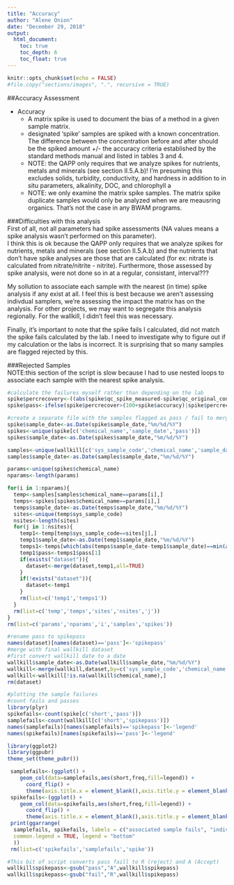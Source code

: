 ```yaml
---
title: "Accuracy"
author: "Alene Onion"
date: "December 29, 2018"
output:
  html_document:
    toc: true
    toc_depth: 6
    toc_float: true
---
```


```r
knitr::opts_chunk$set(echo = FALSE)
#file.copy("sections/images", ".", recursive = TRUE)
```

##Accuracy Assessment

* Accuracy
    + A matrix spike is used to document the bias of a method in a given sample matrix.   
    + designated 'spike' samples are spiked with a known concentration. The difference between the concentration before and after should be the spiked amount +/- the accuracy criteria established by the standard methods manual and listed in tables 3 and 4.  
    + NOTE: the QAPP only requires that we analyze spikes for nutrients, metals and minerals (see section II.5.A.b)! I’m presuming this excludes solids, turbidity, conductivity, and hardness in addition to in situ parameters, alkalinity, DOC, and chlorophyll a  
    + NOTE: we only examine the matrix spike samples. The matrix spike duplicate samples would only be analyzed when we are meausring organics. That's not the case in any BWAM programs.   
    
###Difficulties with this analysis  
First of all, not all parameters had spike assessments (NA values means a spike analysis wasn't performed on this parameter).  
I think this is ok because the QAPP only requires that we analyze spikes for nutrients, metals and minerals (see section II.5.A.b) and the nutrients that don't have spike analyses are those that are calculated (for ex: nitrate is calculated from nitrate/nitrite - nitrite). Furthermore, those assessed by spike analysis, were not done so in at a regular, consistant, interval???  

My sollution to associate each sample with the nearest (in time) spike analysis if any exist at all. I feel this is best because we aren't assessing indivdual samplers, we're assessing the impact the matrix has on the analysis. For other projects, we may want to segregate this analysis regionally. For the wallkill, I didn't feel this was necessary.   

Finally, it's important to note that the spike fails I calculated, did not match the spike fails calculated by the lab. I need to investigate why to figure out if my calculation or the labs is incorrect. It is surprising that so many samples are flagged rejected by this.  


###Rejected Samples  
NOTE:this section of the script is slow because I had to use nested loops to associate each sample with the nearest spike analysis.

```r
#calculate the failures myself rather than depending on the lab
spike$percrecovery<-((abs(spike$qc_spike_measured-spike$qc_original_conc))/spike$qc_spike_added)*100
spike$pass<-ifelse(spike$percrecover>(100+spike$accuracy)|spike$percrecovery<(100-spike$accuracy),"fail","pass")

#create a separate file with the samples flagged as pass / fail to merge with parent file later (safety precaution)
spike$sample_date<-as.Date(spike$sample_date,"%m/%d/%Y")
spikes<-unique(spike[c('chemical_name','sample_date','pass')])
spikes$sample_date<-as.Date(spikes$sample_date,"%m/%d/%Y")

samples<-unique(wallkill[c('sys_sample_code','chemical_name','sample_date')])
samples$sample_date<-as.Date(samples$sample_date,"%m/%d/%Y")

params<-unique(spikes$chemical_name)
nparams<-length(params)

for(i in 1:nparams){
  temp<-samples[samples$chemical_name==params[i],]
  temps<-spikes[spikes$chemical_name==params[i],]
  temps$sample_date<-as.Date(temps$sample_date,"%m/%d/%Y")
  sites<-unique(temp$sys_sample_code)
  nsites<-length(sites)
  for(j in 1:nsites){
    temp1<-temp[temp$sys_sample_code==sites[j],]
    temp1$sample_date<-as.Date(temp1$sample_date,"%m/%d/%Y")
    temps1<-temps[which(abs(temps$sample_date-temp1$sample_date)==min(abs(temps$sample_date-temp1$sample_date))),]
    temp1$pass<-temps1$pass[1]
    if(exists("dataset")){
      dataset<-merge(dataset,temp1,all=TRUE)
    }
    if(!exists("dataset")){
      dataset<-temp1
    }
    rm(list=c('temp1','temps1'))
  }
  rm(list=c('temp','temps','sites','nsites','j'))
}
rm(list=c('params','nparams','i','samples','spikes'))

#rename pass to spikepass
names(dataset)[names(dataset)=='pass']<-'spikepass'
#merge with final wallkill dataset
#first convert wallkill date to a date
wallkill$sample_date<-as.Date(wallkill$sample_date,"%m/%d/%Y")
wallkill<-merge(wallkill,dataset,by=c('sys_sample_code','chemical_name','sample_date'),all=TRUE)
wallkill<-wallkill[!is.na(wallkill$chemical_name),]
rm(dataset)
```

```r
#plotting the sample failures
#count fails and passes
library(plyr)
spikefails<-count(spike[c('short','pass')])
samplefails<-count(wallkill[c('short','spikepass')])
names(samplefails)[names(samplefails)=='spikepass']<-'legend'
names(spikefails)[names(spikefails)=='pass']<-'legend'

library(ggplot2)
library(ggpubr)
theme_set(theme_pubr())

 samplefails<-(ggplot() +
    geom_col(data=samplefails,aes(short,freq,fill=legend)) +
      coord_flip() +
      theme(axis.title.x = element_blank(),axis.title.y = element_blank()))
 spikefails<-(ggplot() +
    geom_col(data=spikefails,aes(short,freq,fill=legend)) +
      coord_flip() +
      theme(axis.title.x = element_blank(),axis.title.y = element_blank()))
 print(ggarrange(
  samplefails, spikefails, labels = c("associated sample fails", "individual spike fails"),
  common.legend = TRUE, legend = "bottom"
  ))
 rm(list=c('spikefails','samplefails','spike'))
```

```r
#This bit of script converts pass faill to R (reject) and A (Accept)
wallkill$spikepass<-gsub("pass","A",wallkill$spikepass)
wallkill$spikepass<-gsub("fail","R",wallkill$spikepass)

```
